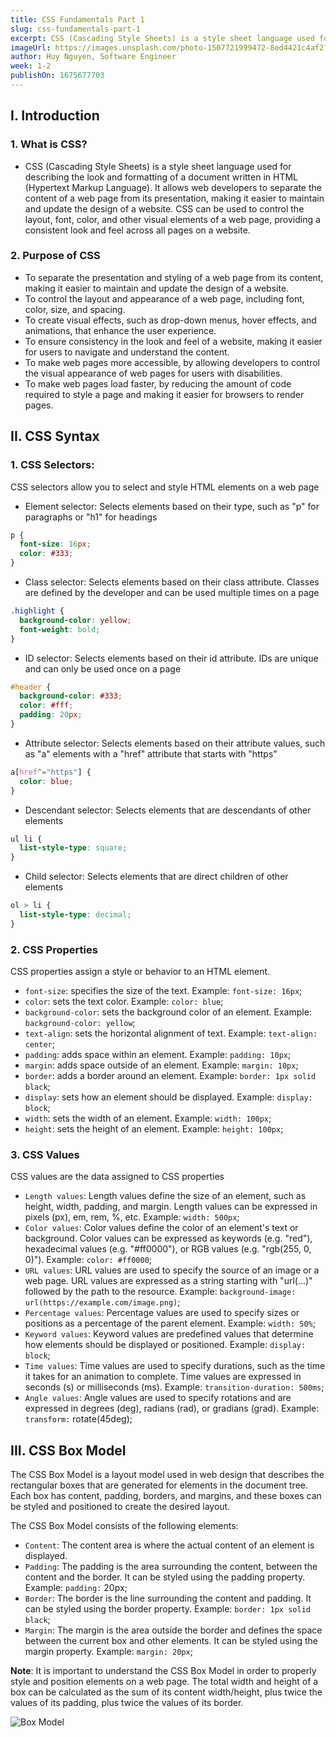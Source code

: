```yaml
---
title: CSS Fundamentals Part 1
slug: css-fundamentals-part-1
excerpt: CSS (Cascading Style Sheets) is a style sheet language used for describing the look and formatting of a document written in HTML (Hypertext Markup Language). It allows web developers to separate the content of a web page from its presentation, making it easier to maintain and update the design of a website. CSS can be used to control the layout, font, color, and other visual elements of a web page, providing a consistent look and feel across all pages on a website.
imageUrl: https://images.unsplash.com/photo-1507721999472-8ed4421c4af2?ixlib=rb-4.0.3&ixid=MnwxMjA3fDB8MHxwaG90by1wYWdlfHx8fGVufDB8fHx8&auto=format&fit=crop&w=1170&q=80
author: Huy Nguyen, Software Engineer
week: 1-2
publishOn: 1675677703
---
```


## I. Introduction

### 1. What is CSS?

- CSS (Cascading Style Sheets) is a style sheet language used for describing the look and formatting of a document written in HTML (Hypertext Markup Language). It allows web developers to separate the content of a web page from its presentation, making it easier to maintain and update the design of a website. CSS can be used to control the layout, font, color, and other visual elements of a web page, providing a consistent look and feel across all pages on a website.

### 2. Purpose of CSS

- To separate the presentation and styling of a web page from its content, making it easier to maintain and update the design of a website.
- To control the layout and appearance of a web page, including font, color, size, and spacing.
- To create visual effects, such as drop-down menus, hover effects, and animations, that enhance the user experience.
- To ensure consistency in the look and feel of a website, making it easier for users to navigate and understand the content.
- To make web pages more accessible, by allowing developers to control the visual appearance of web pages for users with disabilities.
- To make web pages load faster, by reducing the amount of code required to style a page and making it easier for browsers to render pages.

## II. CSS Syntax

### 1. CSS Selectors:

CSS selectors allow you to select and style HTML elements on a web page

- Element selector: Selects elements based on their type, such as "p" for paragraphs or "h1" for headings

```css
p {
  font-size: 16px;
  color: #333;
}
```

- Class selector: Selects elements based on their class attribute. Classes are defined by the developer and can be used multiple times on a page

```css
.highlight {
  background-color: yellow;
  font-weight: bold;
}
```

- ID selector: Selects elements based on their id attribute. IDs are unique and can only be used once on a page

```css
#header {
  background-color: #333;
  color: #fff;
  padding: 20px;
}
```

- Attribute selector: Selects elements based on their attribute values, such as "a" elements with a "href" attribute that starts with "https"

```css
a[href^="https"] {
  color: blue;
}
```

- Descendant selector: Selects elements that are descendants of other elements

```css
ul li {
  list-style-type: square;
}
```

- Child selector: Selects elements that are direct children of other elements

```css
ol > li {
  list-style-type: decimal;
}
```

### 2. CSS Properties

CSS properties assign a style or behavior to an HTML element.

- `font-size`: specifies the size of the text. Example: `font-size: 16px`;
- `color`: sets the text color. Example: `color: blue`;
- `background-color`: sets the background color of an element. Example: `background-color: yellow`;
- `text-align`: sets the horizontal alignment of text. Example: `text-align: center`;
- `padding`: adds space within an element. Example: `padding: 10px`;
- `margin`: adds space outside of an element. Example: `margin: 10px`;
- `border`: adds a border around an element. Example: `border: 1px solid black`;
- `display`: sets how an element should be displayed. Example: `display: block`;
- `width`: sets the width of an element. Example: `width: 100px`;
- `height`: sets the height of an element. Example: `height: 100px`;

### 3. CSS Values

CSS values are the data assigned to CSS properties

- `Length values`: Length values define the size of an element, such as height, width, padding, and margin. Length values can be expressed in pixels (px), em, rem, %, etc. Example: `width: 500px`;
- `Color values`: Color values define the color of an element's text or background. Color values can be expressed as keywords (e.g. "red"), hexadecimal values (e.g. "#ff0000"), or RGB values (e.g. "rgb(255, 0, 0)"). Example: `color: #ff0000`;
- `URL values`: URL values are used to specify the source of an image or a web page. URL values are expressed as a string starting with "url(...)" followed by the path to the resource. Example: `background-image: url(https://example.com/image.png)`;
- `Percentage values`: Percentage values are used to specify sizes or positions as a percentage of the parent element. Example: `width: 50%`;
- `Keyword values`: Keyword values are predefined values that determine how elements should be displayed or positioned. Example: `display: block`;
- `Time values`: Time values are used to specify durations, such as the time it takes for an animation to complete. Time values are expressed in seconds (s) or milliseconds (ms). Example: `transition-duration: 500ms`;
- `Angle values`: Angle values are used to specify rotations and are expressed in degrees (deg), radians (rad), or gradians (grad). Example: `transform:` rotate(45deg);

## III. CSS Box Model

The CSS Box Model is a layout model used in web design that describes the rectangular boxes that are generated for elements in the document tree. Each box has content, padding, borders, and margins, and these boxes can be styled and positioned to create the desired layout.

The CSS Box Model consists of the following elements:

- `Content`: The content area is where the actual content of an element is displayed.
- `Padding`: The padding is the area surrounding the content, between the content and the border. It can be styled using the padding property. Example: `padding:` 20px;
- `Border`: The border is the line surrounding the content and padding. It can be styled using the border property. Example: `border: 1px solid black`;
- `Margin`: The margin is the area outside the border and defines the space between the current box and other elements. It can be styled using the margin property. Example: `margin: 20px`;

**Note**: It is important to understand the CSS Box Model in order to properly style and position elements on a web page. The total width and height of a box can be calculated as the sum of its content width/height, plus twice the values of its padding, plus twice the values of its border.

![Box Model](https://funix.edu.vn/wp-content/uploads/2022/02/boxmodel.png)
